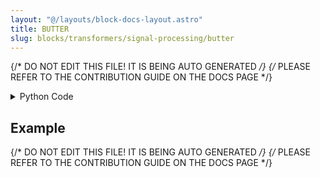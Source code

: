 ```yaml
---
layout: "@/layouts/block-docs-layout.astro"
title: BUTTER
slug: blocks/transformers/signal-processing/butter
---
```


{/* DO NOT EDIT THIS FILE! IT IS BEING AUTO GENERATED */}
{/* PLEASE REFER TO THE CONTRIBUTION GUIDE ON THE DOCS PAGE */}


<PythonDocsDisplay docstring={docstring} />

<details>
<summary>Python Code</summary>

```python
from scipy import signal
from flojoy import flojoy, OrderedPair
from typing import Literal, Union


@flojoy
def BUTTER(
    default: OrderedPair,
    filter_order: int = 1,
    critical_frequency: int = 1,
    btype: Literal["lowpass", "highpass", "bandpass", "bandstop"] = "lowpass",
    sample_rate: int = 10,
) -> OrderedPair:
    """The BUTTER node applies a butterworth filter to an input signal.

    It is designed to have a frequency response that is as flat as possible in the pass band.

    Inputs
    ------
    default : OrderedPair
        The data to apply the butter filter to.

    Parameters
    ----------
    filter_order : int
        The intensity of the filter.
    critical_frequency : int
        The frequency where the filter takes effect. For lowpass and highpass, it takes a scalar.
        For bandpass and bandstop, it takes an array with the length of 2.
    btype : select
        The type of the filter.
    sample_rate : int
        The sample rate of the input signal.

    Returns
    -------
    OrderedPair
        x: time domain
        y: filtered signal
    """

    sig = default.y
    order: int = filter_order
    wn: int = critical_frequency  # hz
    btype: str = btype
    fs: int = sample_rate  # hz

    sos = signal.butter(N=order, Wn=wn, btype=btype, fs=fs, output="sos")
    #    sos = signal.butter(10, 15, "hp", fs=1000, output="sos")
    filtered = signal.sosfilt(sos, sig)

    return OrderedPair(x=default.x, y=filtered)

```

[Find this Flojoy Block on GitHub](https://github.com/flojoy-ai/blocks/blob/main/blocks/TRANSFORMERS/SIGNAL_PROCESSING/BUTTER/BUTTER.py)

</details>

## Example


<GetHelpWidget />


<AppDisplay app={app} blockName="BUTTER" client:visible />


<Example />

{/* DO NOT EDIT THIS FILE! IT IS BEING AUTO GENERATED */}
{/* PLEASE REFER TO THE CONTRIBUTION GUIDE ON THE DOCS PAGE */}
